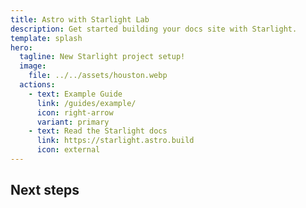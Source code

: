 ```yaml
---
title: Astro with Starlight Lab
description: Get started building your docs site with Starlight.
template: splash
hero:
  tagline: New Starlight project setup!
  image:
    file: ../../assets/houston.webp
  actions:
    - text: Example Guide
      link: /guides/example/
      icon: right-arrow
      variant: primary
    - text: Read the Starlight docs
      link: https://starlight.astro.build
      icon: external
---
```



## Next steps

<CardGrid>
	<LinkCard
		title="Guides"
		description="See the guides"
		href="/guides/example/"
	/>
	<LinkCard
		title="Reference"
		description="See the reference"
		hrerf="/guides/reference/"
	/>
</CardGrid>
